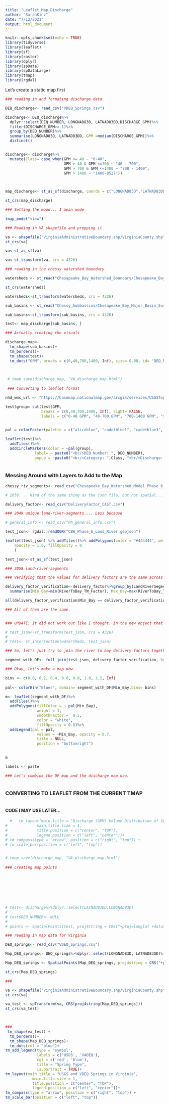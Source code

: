 ```yaml
---
title: "Leaflet_Map_Discharge"
author: "SarahKinz"
date: "7/12/2021"
output: html_document
---
```


```r
knitr::opts_chunk$set(echo = TRUE)
library(tidyverse)
library(leaflet)
library(sf)
library(raster)
library(dplyr)
library(spData)
library(spDataLarge)
library(tmap)
library(rgdal)
```


Let's create a static map first
```r
### reading in and formating discharge data

DEQ_discharge<- read_csv("VDEQ_Springs.csv")

discharge<- DEQ_discharge%>%
  dplyr::select(DEQ_NUMBER, LONGNAD83D, LATNAD83DD,DISCHARGE_GPM)%>%
  filter(DISCHARGE_GPM>=-1)%>%
  group_by(DEQ_NUMBER)%>% 
  summarise(LONGNAD83D, LATNAD83DD, GPM =median(DISCHARGE_GPM))%>%
  distinct()


discharge<- discharge%>%
  mutate(Class= case_when(GPM <= 40 ~ "0-40",
                          GPM > 40 & GPM <=700 ~ "40 - 700",
                          GPM > 700 & GPM <=1400 ~ "700 - 1400",
                          GPM > 1400 ~ "1400-8527"))
  


map_discharge<- st_as_sf(discharge, coords = c("LONGNAD83D","LATNAD83DD"), crs = 4326 )

st_crs(map_discharge)

### Setting the mood... I mean mode

tmap_mode("view")

### Reading in VA shapefile and prepping it

va <- shapefile("VirginiaAdministrativeBoundary.shp/VirginiaCounty.shp")
st_crs(va)

va<-st_as_sf(va)

va<-st_transform(va, crs = 4326)

### reading in the chessy watershed boundary

watersheds <- st_read("Chesapeake_Bay_Watershed_Boundary/Chesapeake_Bay_Watershed_Boundary.shp")

st_crs(watersheds)

watersheds<-st_transform(watersheds, crs = 4326)

sub_basins <- st_read("Chessy_Subbassins/Chesapeake_Bay_Major_Basin_Summary_Groups.shp")

sub_basins<-st_transform(sub_basins, crs = 4326)

test<- map_discharge[sub_basins, ]

### Actually creating the visuals

discharge_map<-
  tm_shape(sub_basins)+
  tm_borders()+
  tm_shape(test)+
  tm_dots("GPM", breaks = c(0,40,700,1400, Inf), size= 0.08, id= "DEQ_NUMBER", title= "Class of Median Discharge (GPM)", palette= "Blues")


  
 # tmap_save(discharge_map, "VA_discharge_map.html")
 
 ### Converting to leaflet format

nhd_wms_url <- "https://basemap.nationalmap.gov/arcgis/services/USGSTopo/MapServer/WmsServer"

test$group= cut(test$GPM,
                breaks = c(0,40,700,1400, Inf), right= FALSE,
                labels = c("0-40 GPM", "40-700 GPM", "700-1400 GPM", ">1400 GPM"))
 

pal = colorFactor(palette = c("aliceblue", "cadetblue1", "cadetblue3", "blue"), domain = test$group)

leaflet(test)%>%
  addTiles()%>%
  addCircleMarkers(color = ~pal(group),
             label= ~ paste0("<br/>DEQ Number: ", DEQ_NUMBER),
             popup = ~paste0("<br/>Category: ",Class, "<br/>Discharge: ", GPM))
 

```


### Messing Around with Layers to Add to the Map
```r
chessy_riv_segments<- read_csv("Chesapeake_Bay_Watershed_Model_Phase_6_Land_River_Segments.csv")

# 2058...  Kind of the same thing as the json file, but not spatial... LAME!

delivery_factor<- read_csv("DeliveryFactor_CAST.csv")

### 2049 unique land-river-segments.... Less because 

# general_info <- read_csv("PA_general_info.csv")

test_json<- rgdal::readOGR("CBW_Phase_6_Land_River.geojson")

leaflet(test_json) %>% addTiles()%>% addPolygons(color = "#444444", weight = 1, smoothFactor = 0.5,
    opacity = 1.0, fillOpacity = 0
    )

test_json<-st_as_sf(test_json)

### 2058 land-river-segments

### Verifying that the values for delivery factors are the same across load sources.

delivery_factor_verification<-delivery_factor%>%group_by(LandRiverSegment)%>%
  summarise(Min_Bay=min(RiverToBay_TN_Factor), Max_Bay=max(RiverToBay_TN_Factor), Min_River=min(StreamToRiver_TN_Factor), Max_River=max(StreamToRiver_TN_Factor), Min_Water=min(LandToWater_TN_Factor), Max_Water=max(LandToWater_TN_Factor))%>%dplyr::select(LandRiverSegment, Min_Bay)

all(delivery_factor_verification$Min_Bay == delivery_factor_verification$Max_Bay)

### All of them are the same.


### UPDATE: It did not work out like I thought. In the new object that I created it said I had 2023 objects, which still does not equal the delivery factors that I have. Okay, now comes the fun part. I am going to crop test_json by the CBW shapefile because it is bigger than the CBW.

# test_json<-st_transform(test_json, crs = 4326)
# 
# test<- st_intersection(watersheds, test_json)

### So, let's just try to join the river to bay delivery factors together with their land river segments

segment_with_DF<- full_join(test_json, delivery_factor_verification, by = c("LndRvrSeg" = "LandRiverSegment")) %>% drop_na(Min_Bay)

### Okay, let's make a map now.

bins <- c(0.0, 0.2, 0.4, 0.6, 0.8, 1.0, 1.2, Inf)
  
pal<- colorBin("Blues", domain= segment_with_DF$Min_Bay,bins= bins)  

m<- leaflet(segment_with_DF)%>%
  addTiles()%>%
  addPolygons(fillColor = ~ pal(Min_Bay),
              weight = 1,
              smoothFactor =  0.5,
              color = "white",
              fillOpacity = 0.8)%>%
  addLegend(pal = pal, 
              values = ~Min_Bay, opacity = 0.7, 
              title = NULL,
              position = "bottomright")
            

m

labels <- paste

### Let's combine the DF map and the discharge map now.



```


### CONVERTING TO LEAFLET FROM THE CURRENT TMAP   
```r

```



#### CODE I MAY USE LATER...
```r
  #   tm_layout(main.title = "Discharge (GPM) Volume Distribution of Springs in Virginia",
#             main.title.size = 1,
#             title.position = c("center", "TOP"),
#             legend.position = c("left", "center"))+
# tm_compass(type = "arrow", position = c("right", "top")) +
# tm_scale_bar(position = c("left", "top"))


# tmap_save(discharge_map, "VA_discharge_map.html")
 
### creating map points 








# test<- discharge%>%dplyr::select(LATNAD83DD,LONGNAD83D)
# 
# test$DEQ_NUMBER<- NULL
# 
# points <- SpatialPoints(test, proj4string = CRS("+proj=longlat +datum=WGS84"))

### reading in map data for Virginia

DEQ_springs<- read_csv("VDEQ_Springs.csv")

Map_DEQ_springs<- DEQ_springs%>%dplyr::select(LONGNAD83D, LATNAD83DD)%>%drop_na()

Map_DEQ_springs <- SpatialPoints(Map_DEQ_springs, proj4string = CRS("+proj=longlat +datum=WGS84"))

st_crs(Map_DEQ_springs)

###

va <- shapefile("VirginiaAdministrativeBoundary.shp/VirginiaCounty.shp")
st_crs(va)

va_test <- spTransform(va, CRS(proj4string(Map_DEQ_springs)))
st_crs(va_test)

 

### 
 tm_shape(va_test) +
  tm_borders()+
  tm_shape(Map_DEQ_springs)+
  tm_dots(col = "blue")+
tm_add_legend(type = 'symbol',
              labels = c('USGS', 'VADEQ'),
              col = c('red', 'blue'),
              title = "Spring Type",
              is.portrait = TRUE)+
tm_layout(main.title = "USGS and VDEQ Springs in Virginia",
            main.title.size = 1,
            title.position = c("center", "TOP"),
            legend.position = c("left", "center"))+
tm_compass(type = "arrow", position = c("right", "top")) +
tm_scale_bar(position = c("left", "top"))



```

